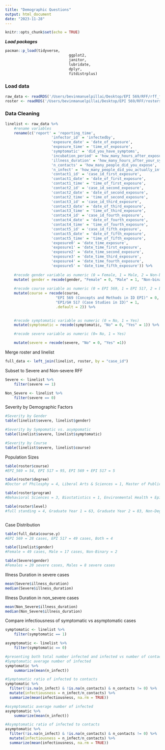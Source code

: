 ```yaml
---
title: "Demographic Questions"
output: html_document
date: "2023-11-28"
---
```


```r
knitr::opts_chunk$set(echo = TRUE)
```

***Load packages***
```r
pacman::p_load(tidyverse, 
							 ggplot2,
							 janitor,
							 lubridate,
							 dplyr,
							 fitdistrplus)
```

### Load data
```r
raw_data <- readRDS('/Users/bevinmanuelpillai/Desktop/EPI 569/RFF/rff_finalcases_clean_2023.rds') %>% janitor::clean_names()
roster <- readRDS('/Users/bevinmanuelpillai/Desktop/EPI 569/RFF/rosters_569_517_clean_2023.rds') %>%  janitor::clean_names()
```

### Data Cleaning 
```r
linelist <- raw_data %>% 
	#rename variables 
	rename(c('report' = 'reporting_time',
					 'infector_id' = 'infectedby',
					 'exposure_date' = 'date_of_exposure',
					 'exposure_time' = 'time_of_exposure',
					 'symptomatic' = 'did_you_have_symptoms',
					 'incubation_period' = 'how_many_hours_after_exposure_did_you_develop_symptoms',
					 'illness_duration' = 'how_many_hours_after_your_symptom_onset_did_you_feel_better',
					 'n_contacts' = 'how_many_people_did_you_expose',
					 'n_infect' = 'how_many_people_did_you_actually_infect',
					 'contact1_id' = 'case_id_first_exposure',
					 'contact1_date' = 'date_of_first_exposure',
					 'contact1_time' = 'time_of_first_exposure',
					 'contact2_id' = 'case_id_second_exposure',
					 'contact2_date' = 'date_of_second_exposure',
					 'contact2_time' = 'time_of_second_exposure',
					 'contact3_id' = 'case_id_third_exposure',
					 'contact3_date' = 'date_of_third_exposure',
					 'contact3_time' = 'time_of_third_exposure',
					 'contact4_id' = 'case_id_fourth_exposure',
					 'contact4_date' = 'date_of_fourth_exposure',
					 'contact4_time' = 'time_of_fourth_exposure',
					 'contact5_id' = 'case_id_fifth_exposure',
					 'contact5_date' = 'date_of_fifth_exposure',
					 'contact5_time' = 'time_of_fifth_exposure',
					 'exposure0' = 'date_time_exposure',
					 'exposure1' = 'date_time_first_exposure',
					 'exposure2' = 'date_time_second_exposure',
					 'exposure3' = 'date_time_third_exposure',
					 'exposure4' = 'date_time_fourth_exposure',
					 'exposure5' = 'date_time_fifth_exposure')) %>% 
	
	#recode gender variable as numeric (0 = Female, 1 = Male, 2 = Non-binary)
	mutate( gender = recode(gender, "Female" = 0, "Male" = 1, "Non-binary" = 2)) %>% 
	
	#recode course variable as numeric (0 = EPI 569, 1 = EPI 517, 2 = both)
	mutate(course = recode(course, 
                       "EPI 569 (Concepts and Methods in ID EPI)" = 0, 
                       "EPI/GH 517 (Case Studies in ID)" = 1,
                       .default = 2)) %>%

	
	#recode symptomatic variable as numeric (0 = No, 1 = Yes)
	mutate(symptomatic = recode(symptomatic, "No" = 0, "Yes" = 1)) %>% 

	#recode severe variable as numeric (0= No, 1 = Yes)

	mutate(severe = recode(severe, "No" = 0, "Yes" =1))
```

Merge roster and linelist
```r
full_data <- left_join(linelist, roster, by = "case_id")
```

Subset to Severe and Non-severe RFF
```r
Severe <- linelist %>% 
	filter(severe == 1)

Non_Severe <- linelist %>% 
	filter(severe == 0)
```
Severity by Demographic Factors
```r
#Severity by Gender
table(linelist$severe, linelist$gender)

#Severity by Sympomatic vs. asympomatic
table(linelist$severe, linelist$symptomatic)

#Severity by Course
table(linelist$severe, linelist$course)


```
Population Sizes
```r
table(roster$course)
#EPI_569 = 54, EPI 517 = 95, EPI 569 + EPI 517 = 5

table(roster$degree)
#Doctor of Philosphy = 4, Liberal Arts & Sciences = 1, Master of Public Health = 136, Master of Science Public Health = 10, Non-Degree Public Health = 3

table(roster$program)
#Behavioral Sciences = 3, Biostatistics = 1, Environmental Health + Epidemiology = 4, Environmental Health = 3, Epidemiology = 75, Global Environmental Health = 6, Global Epidemiology = 29, Global Health = 29, Human Health BA = 1, Special Standing Student = 3.

table(roster$level)
#full standing = 4, Graduate Year 1 = 63, Graduate Year 2 = 83, Non-Degree Graduate = 3, Senior = 1



```
Case Distribution
```r
table(full_data$course.y)
#EPI 569 = 28 cases, EPI 517 = 49 cases, Both = 4

table(linelist$gender)
#Female = 49 cases, Male = 17 cases, Non-Binary = 2

table(Severe$gender)
#Females = 20 severe cases, Males = 8 severe cases
```
Illness Duration in severe cases
```r
mean(Severe$illness_duration)
median(Severe$illness_duration)
```

Illness Duration in non_severe cases
```r
mean(Non_Severe$illness_duration)
median(Non_Severe$illness_duration)
```
Compare infectiousness of symptomatic vs asymptomatic cases
```r
symptomatic <- linelist %>% 
	filter(symptomatic == 1)

asymptomatic <- linelist %>% 
	filter(symptomatic == 0)

#presenting both total number infected and infected vs number of contacts
#Symptomatic average number of infected
symptomatic %>% 
	summarize(mean(n_infect)) 

#Symptomatic ratio of infected to contacts
symptomatic %>% 
  filter(!is.na(n_infect) & !is.na(n_contacts) & n_contacts != 0) %>%
  mutate(infectiousness = n_infect/n_contacts) %>%
  summarize(mean(infectiousness, na.rm = TRUE))

#asymptomatic average number of infected
asymptomatic %>% 
	summarize(mean(n_infect))

#Asymptomatic ratio of infected to contacts
asymptomatic %>% 
  filter(!is.na(n_infect) & !is.na(n_contacts) & n_contacts != 0) %>%
  mutate(infectiousness = n_infect/n_contacts) %>%
  summarize(mean(infectiousness, na.rm = TRUE))
```






